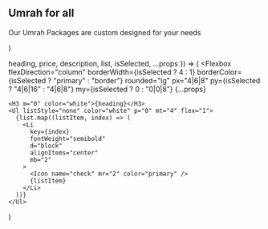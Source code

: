   <Section 
  py="8|12|16|24" {...props}
    backgroundImage="url(https://images.unsplash.com/photo-1551041777-ed277b8dd348?ixlib=rb-1.2.1&auto=format&fit=crop&w=1868&q=80)">
    <Container>
      <Flexbox flexDirection="column">
        <H2 color="white" m="0" >Umrah for all</H2>
        <P color="white" fontSize="xl|2xl" mt="2" >
          Our Umrah Packages are custom designed for your needs
        </P>
      </Flexbox>
      <Grid col="1|2" mt="4|6|8" gap="4|6|0">
        <PricingItem 
         heading ="General Umrah Package"
          list={[
            "Stay:15 days",
            "Hotel Accomodation",
            "Umrah Visa",
            "Buffet Breakfast Lunch and Dinner",
            "Transport by AC buses",
            "Ziyarat",
            "Laundry Services",
            "5 Litre Zam Zam",
            "2 bags(big & small)",
            "Tour Guide",
            "Service:Mumbai Airport to Jeddah Airport",
          ]}
          roundedRight="null|null|none"
          borderRight="null|null|none"
        />
        <PricingItem 
          heading="VIP Umrah Package"
          description="For larger businesses with advanced administration tools"
          list={[
            "Stay:Customised",
            "Hotel Accomodation",
            "Umrah Visa",
            "Buffet Breakfast Lunch and Dinner",
            "Transport by AC buses",
            "Ziyarat",
            "Laundry Services",
            "5 Litre Zam Zam",
            "2 bags(big & small)",
            "Tour Guide",
            "Service:Door to Door",
          ]}
          isSelected
        />
      </Grid>
</Container>
  </Section>
)


  heading,
  price,
  description,
  list,
  isSelected,
  ...props
}) => (
  <Flexbox
    flexDirection="column"
    borderWidth={isSelected ? 4 : 1}
    borderColor={isSelected ? "primary" : "border"}
    rounded="lg"
    px="4|6|8"
    py={isSelected ? "4|6|16" : "4|6|8"}
    my={isSelected ? 0 : "0|0|8"}
    {...props}
  >
    <H3 m="0" color="white">{heading}</H3>
    <Ul listStyle="none" color="white" p="0" mt="4" flex="1">
      {list.map((listItem, index) => (
        <Li
          key={index}
          fontWeight="semibold"
          d="block"
          alignItems="center"
          mb="2"
        >
          <Icon name="check" mr="2" color="primary" />
          {listItem}
        </Li>
      ))}
    </Ul>
    
  </Flexbox>
)